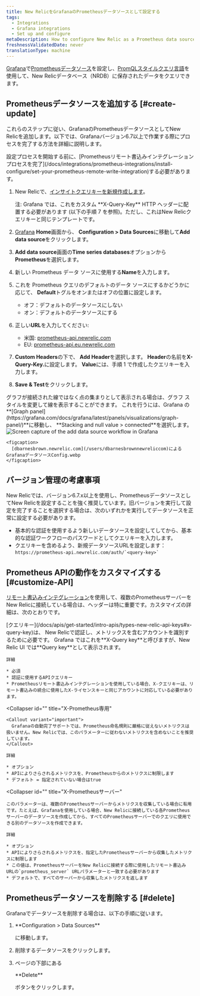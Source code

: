 ```yaml
---
title: New RelicをGrafanaのPrometheusデータソースとして設定する
tags:
  - Integrations
  - Grafana integrations
  - Set up and configure
metaDescription: How to configure New Relic as a Prometheus data source for Grafana
freshnessValidatedDate: never
translationType: machine
---
```


[Grafana](https://grafana.com/docs/grafana/latest/features/datasources/prometheus/)で[Prometheusデータソース](https://grafana.com/login)を設定し、[PromQLスタイルクエリ言語](/docs/integrations/prometheus-integrations/view-query-data/supported-promql-features)を使用して、New Relicデータベース（NRDB）に保存されたデータをクエリできます。

## Prometheusデータソースを追加する [#create-update]

これらのステップに従い、GrafanaのPrometheusデータソースとしてNew Relicを追加します。以下では、Grafanaバージョン6.7以上で作業する際にプロセスを完了する方法を詳細に説明します。

<Callout variant="important">
  設定プロセスを開始する前に、[Prometheusリモート書込みインテグレーションプロセスを完了](/docs/integrations/prometheus-integrations/install-configure/set-your-prometheus-remote-write-integration)する必要があります。
</Callout>

1. New Relicで、[インサイトクエリキーを新規作成します](/docs/apis/intro-apis/new-relic-api-keys/#insights-query-key)。

   <Callout variant="important">
     注: Grafana では、これをカスタム <DNT>**X-Query-Key**</DNT> HTTP ヘッダーに配置する必要があります (以下の手順 7 を参照)。ただし、これはNew Relicクエリキーと同じテンプレートです。
   </Callout>

2. [Grafana](https://grafana.com/login) <DNT>**Home**</DNT>画面から、 <DNT>**Configuration > Data Sources**</DNT>に移動して<DNT>**Add data source**</DNT>をクリックします。

3. <DNT>**Add data source**</DNT>画面の<DNT>**Time series databases**</DNT>オプションから<DNT>**Prometheus**</DNT>を選択します。

4. 新しい Prometheus データ ソースに使用する<DNT>**Name**</DNT>を入力します。

5. これを Prometheus クエリのデフォルトのデータ ソースにするかどうかに応じて、 <DNT>**Default**</DNT>トグルをオンまたはオフの位置に設定します。

   * オフ：デフォルトのデータソースにしない
   * オン：デフォルトのデータソースにする

6. 正しい<DNT>**URL**</DNT>を入力してください:

   * 米国: [prometheus-api.newrelic.com](https://prometheus-api.newrelic.com)
   * EU: [prometheus-api.eu.newrelic.com](https://prometheus-api.eu.newrelic.com)

7. <DNT>**Custom Headers**</DNT>の下で、 <DNT>**Add Header**</DNT>を選択します。 <DNT>**Header**</DNT>の名前を<DNT>**X-Query-Key.**</DNT>に設定します。 <DNT>**Value**</DNT>には、手順 1 で作成したクエリキーを入力します。

8. <DNT>**Save & Test**</DNT>をクリックします。

<Callout variant="tip">
  グラフが接続された線ではなく点の集まりとして表示される場合は、グラフ スタイルを変更して線を表示することができます。 これを行うには、Grafana の<DNT>**[Graph panel](https://grafana.com/docs/grafana/latest/panels/visualizations/graph-panel/)**</DNT>に移動し、 <DNT>**Stacking and null value > connected**</DNT>を選択します。
</Callout>

<CollapserGroup>
  <Collapser
    id=""
    title="サンプル設定の画像"
  >
    <img
      title="Configure New Relic as a Prometheus data source for Grafana"
      alt="Screen capture of the add data source workflow in Grafana"
      src="/images/more-integrations_screenshot-crop_grafana-data-source-config.webp"
    />

    <figcaption>
      [dbarnesbrown.newrelic.com](/users/dbarnesbrownnewreliccom)によるGrafanaデータソースConfig.webp
    </figcaption>
  </Collapser>
</CollapserGroup>

<InstallFeedback/>

## バージョン管理の考慮事項

New Relicでは、バージョン6.7.x以上を使用し、PrometheusデータソースとしてNew Relicを設定することを強く推奨しています。旧バージョンを実行して設定を完了することを選択する場合は、次のいずれかを実行してデータソースを正常に設定する必要があります。

* 基本的な認証を使用するよう新しいデータソースを設定してしてから、基本的な認証ワークフローのパスワードとしてクエリキーを入力します。
* クエリキーを含めるよう、新規データソースURLを設定します： `` https://prometheus-api.newrelic.com/auth/`<query-key>` ``

## Prometheus APIの動作をカスタマイズする [#customize-API]

[リモート書込みインテグレーション](/docs/integrations/prometheus-integrations/install-configure/set-your-prometheus-remote-write-integration)を使用して、複数のPrometheusサーバーをNew Relicに接続している場合は、ヘッダーは特に重要です。カスタマイズの詳細は、次のとおりです。

<CollapserGroup>
  <Collapser
    id=""
    title="X-Query-Key（クエリキー）"
  >
    [クエリキー](/docs/apis/get-started/intro-apis/types-new-relic-api-keys#x-query-key)は、 New Relicで認証し、メトリックスを含むアカウントを識別するために必要です。 Grafana ではこれを<DNT>**X-Query key**</DNT>と呼びますが、New Relic UI では<DNT>**Query key**</DNT>として表示されます。

    詳細

    * 必須
    * 認証に使用するAPIクエリキー
    * Prometheusリモート書込みインテグレーションを使用している場合、X-クエリキーは、リモート書込みの統合に使用したX-ライセンスキーと同じアカウントに対応している必要があります。
  </Collapser>

  <Collapser
    id=""
    title="X-Prometheus専用"
  >
    <Callout variant="important">
      Grafanaの自動完了サポートでは、Prometheus命名規則に厳格に従えないメトリクスは扱いません。New Relicでは、このパラメーターに従わないメトリクスを含めないことを推奨しています。
    </Callout>

    詳細

    * オプション
    * APIによりさらされるメトリクスを、Prometheusからのメトリクスに制限します
    * デフォルト = 指定されていない場合はtrue
  </Collapser>

  <Collapser
    id=""
    title="X-Prometheusサーバー"
  >
    このパラメーターは、複数のPrometheusサーバーからメトリクスを収集している場合に有用です。たとえば、Grafanaを使用している場合、New Relicに接続している各Prometheusサーバーのデータソースを作成してから、すべてのPrometheusサーバーでのクエリに使用できる別のデータソースを作成できます。

    詳細

    * オプション
    * APIによりさらされるメトリクスを、指定したPrometheusサーバーから収集したメトリクスに制限します
    * この値は、PrometheusサーバーをNew Relicに接続する際に使用したリモート書込みURLの`prometheus_server` URLパラメーターと一致する必要があります
    * デフォルトで、すべてのサーバーから収集したメトリクスを返します
  </Collapser>
</CollapserGroup>

## Prometheusデータソースを削除する [#delete]

Grafanaでデータソースを削除する場合は、以下の手順に従います。

1. <DNT>
     **Configuration > Data Sources**
   </DNT>

   に移動します。

2. 削除するデータソースをクリックします。

3. ページの下部にある

   <DNT>
     **Delete**
   </DNT>

   ボタンをクリックします。
